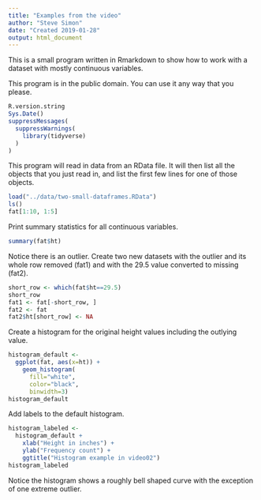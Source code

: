 ```yaml
---
title: "Examples from the video"
author: "Steve Simon"
date: "Created 2019-01-28"
output: html_document
---
```


This is a small program written in Rmarkdown to show how to work with a dataset with mostly continuous variables.

This program is in the public domain. You can use it any way that you please.

```r
R.version.string
Sys.Date()
suppressMessages(
  suppressWarnings(
    library(tidyverse)
  )
)
```

This program will read in data from an RData file. It will then list all the objects that you just read in, and list the first few lines for one of those objects.

```r
load("../data/two-small-dataframes.RData")
ls()
fat[1:10, 1:5]
```

Print summary statistics for all continuous variables.

```r
summary(fat$ht)
```

Notice there is an outlier. Create two new datasets with the outlier and its whole row removed (fat1) and with the 29.5 value converted to missing (fat2).

```r
short_row <- which(fat$ht==29.5)
short_row
fat1 <- fat[-short_row, ]
fat2 <- fat
fat2$ht[short_row] <- NA
```

Create a histogram for the original height values including the outlying value.

```r
histogram_default <- 
  ggplot(fat, aes(x=ht)) +
    geom_histogram(
      fill="white",
      color="black",
      binwidth=3)
histogram_default
```

Add labels to the default histogram.

```r
histogram_labeled <- 
  histogram_default +
    xlab("Height in inches") +
    ylab("Frequency count") +
    ggtitle("Histogram example in video02")
histogram_labeled
```

Notice the histogram shows a roughly bell shaped curve with the exception of one extreme outlier.
